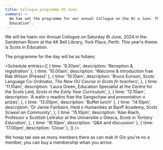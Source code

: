 ```yaml
---
title: Collogue programme 8t June
summary: >-
  We hae set the programme for oor annual Collogue on the 8t o June. The theme is ‘Scots in
  Education’.
---
```



We will be haein oor Annual Collogue on Saturday 8t June, 2024 in the Sandeman Room at the AK Bell
Library, York Place, Perth. This year's theme is Scots in Education.

The programme for the day will be as follaes:

<Schedule
  entries={[
    { time: '9.30am', description: 'Reception & registration' },
    { time: '10.00am', description: 'Walcome & introduction frae Rab Wilson (Preses)' },
    {
      time: '10.10am',
      description:
        'Bruce Eunson, Scots Language Co-Ordinator, <i>The New OU Course in Scots fir teachers</i>',
    },
    {
      time: '11.10am',
      description:
        'Laura Green, Education Specialist at the Centre for the Scots Leid, <i>Scots in the Early Year Curriculum</i>',
    },
    {
      time: '12.10am',
      description: 'A walin o readins frae the Sangschaw and presentation o prizes',
    },
    { time: '13.00pm', description: 'Buffet lunch' },
    {
      time: '14.10pm',
      description:
        'Dr Jamie Fairbairn, Heid o Humanities at Banff Academy, <i>Scots Scweel an Community</i>',
    },
    {
      time: '15.10pm',
      description:
        'Alan Riach, Professor o Scottish Leitratur at the Universitie o Glesca, <i>Scots in Tertiary Education</i>',
    },
    { time: '16.10pm', description: 'Q&A and discussion' },
    { time: '17.00pm', description: 'Close' },
  ]}
/>

We howp tae see as mony members there as can mak it! Gin you're no a member, you can buy a
membership whan you arrive.
